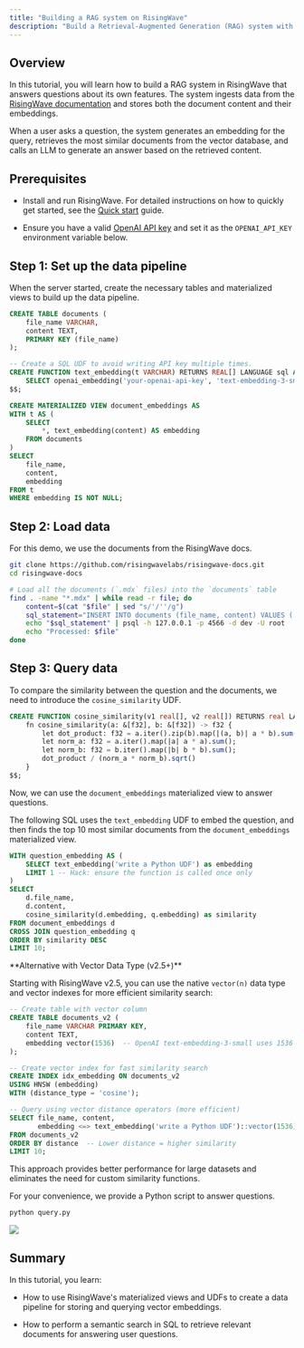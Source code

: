 ```yaml
---
title: "Building a RAG system on RisingWave"
description: "Build a Retrieval-Augmented Generation (RAG) system with RisingWave that answers questions based on the documentation."
---
```


## Overview

In this tutorial, you will learn how to build a RAG system in RisingWave that answers questions about its own features. The system ingests data from the [RisingWave documentation](https://docs.risingwave.com/) and stores both the document content and their embeddings.

When a user asks a question, the system generates an embedding for the query, retrieves the most similar documents from the vector database, and calls an LLM to generate an answer based on the retrieved content.

## Prerequisites

- Install and run RisingWave. For detailed instructions on how to quickly get started, see the [Quick start](/get-started/quickstart/) guide.

- Ensure you have a valid [OpenAI API key](https://platform.openai.com/api-keys) and set it as the `OPENAI_API_KEY` environment variable below.

## Step 1: Set up the data pipeline

When the server started, create the necessary tables and materialized views to build up the data pipeline.

```sql
CREATE TABLE documents (
    file_name VARCHAR,
    content TEXT,
    PRIMARY KEY (file_name)
);

-- Create a SQL UDF to avoid writing API key multiple times.
CREATE FUNCTION text_embedding(t VARCHAR) RETURNS REAL[] LANGUAGE sql AS $$
    SELECT openai_embedding('your-openai-api-key', 'text-embedding-3-small', t)
$$;

CREATE MATERIALIZED VIEW document_embeddings AS
WITH t AS (
    SELECT
        *, text_embedding(content) AS embedding
    FROM documents
)
SELECT
    file_name,
    content,
    embedding
FROM t
WHERE embedding IS NOT NULL;
```

## Step 2: Load data

For this demo, we use the documents from the RisingWave docs.

```bash
git clone https://github.com/risingwavelabs/risingwave-docs.git
cd risingwave-docs

# Load all the documents (`.mdx` files) into the `documents` table
find . -name "*.mdx" | while read -r file; do
    content=$(cat "$file" | sed "s/'/''/g")
    sql_statement="INSERT INTO documents (file_name, content) VALUES ('$file', '$content') ON CONFLICT (file_name) DO UPDATE SET content = EXCLUDED.content;"
    echo "$sql_statement" | psql -h 127.0.0.1 -p 4566 -d dev -U root
    echo "Processed: $file"
done
```

## Step 3: Query data

To compare the similarity between the question and the documents, we need to introduce the `cosine_similarity` UDF.

```sql
CREATE FUNCTION cosine_similarity(v1 real[], v2 real[]) RETURNS real LANGUAGE rust AS $$
    fn cosine_similarity(a: &[f32], b: &[f32]) -> f32 {
        let dot_product: f32 = a.iter().zip(b).map(|(a, b)| a * b).sum();
        let norm_a: f32 = a.iter().map(|a| a * a).sum();
        let norm_b: f32 = b.iter().map(|b| b * b).sum();
        dot_product / (norm_a * norm_b).sqrt()
    }
$$;
```

Now, we can use the `document_embeddings` materialized view to answer questions.

The following SQL uses the `text_embedding` UDF to embed the question, and then finds the top 10 most similar documents from the `document_embeddings` materialized view.

```sql
WITH question_embedding AS (
    SELECT text_embedding('write a Python UDF') as embedding
    LIMIT 1 -- Hack: ensure the function is called once only
)
SELECT
    d.file_name,
    d.content,
    cosine_similarity(d.embedding, q.embedding) as similarity
FROM document_embeddings d
CROSS JOIN question_embedding q
ORDER BY similarity DESC
LIMIT 10;
```

<Note>
**Alternative with Vector Data Type (v2.5+)**

Starting with RisingWave v2.5, you can use the native `vector(n)` data type and vector indexes for more efficient similarity search:

```sql
-- Create table with vector column
CREATE TABLE documents_v2 (
    file_name VARCHAR PRIMARY KEY,
    content TEXT,
    embedding vector(1536)  -- OpenAI text-embedding-3-small uses 1536 dimensions
);

-- Create vector index for fast similarity search
CREATE INDEX idx_embedding ON documents_v2 
USING HNSW (embedding) 
WITH (distance_type = 'cosine');

-- Query using vector distance operators (more efficient)
SELECT file_name, content,
       embedding <=> text_embedding('write a Python UDF')::vector(1536) AS distance
FROM documents_v2
ORDER BY distance  -- Lower distance = higher similarity
LIMIT 10;
```

This approach provides better performance for large datasets and eliminates the need for custom similarity functions.
</Note>

For your convenience, we provide a Python script to answer questions.

```bash
python query.py
```

<Frame>
  <img src="/images/demo-rag-query.png"/>
</Frame>

## Summary

In this tutorial, you learn:

- How to use RisingWave's materialized views and UDFs to create a data pipeline for storing and querying vector embeddings.

- How to perform a semantic search in SQL to retrieve relevant documents for answering user questions.

